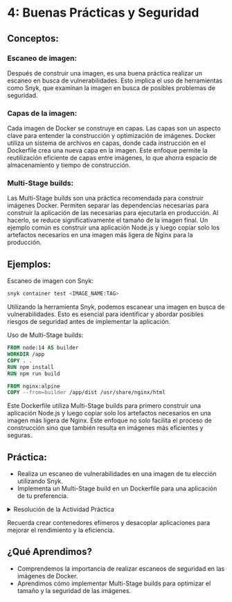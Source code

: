 # 4: Buenas Prácticas y Seguridad

## Conceptos:

### Escaneo de imagen:

Después de construir una imagen, es una buena práctica realizar un escaneo en busca de vulnerabilidades. Esto implica el uso de herramientas como Snyk, que examinan la imagen en busca de posibles problemas de seguridad.

### Capas de la imagen:

Cada imagen de Docker se construye en capas. Las capas son un aspecto clave para entender la construcción y optimización de imágenes. Docker utiliza un sistema de archivos en capas, donde cada instrucción en el Dockerfile crea una nueva capa en la imagen. Este enfoque permite la reutilización eficiente de capas entre imágenes, lo que ahorra espacio de almacenamiento y tiempo de construcción.

### Multi-Stage builds:

Las Multi-Stage builds son una práctica recomendada para construir imágenes Docker. Permiten separar las dependencias necesarias para construir la aplicación de las necesarias para ejecutarla en producción. Al hacerlo, se reduce significativamente el tamaño de la imagen final. Un ejemplo común es construir una aplicación Node.js y luego copiar solo los artefactos necesarios en una imagen más ligera de Nginx para la producción.

## Ejemplos:

Escaneo de imagen con Snyk:

``` bash
snyk container test <IMAGE_NAME:TAG>
```
Utilizando la herramienta Snyk, podemos escanear una imagen en busca de vulnerabilidades. Esto es esencial para identificar y abordar posibles riesgos de seguridad antes de implementar la aplicación.

Uso de Multi-Stage builds:

``` dockerfile
FROM node:14 AS builder
WORKDIR /app
COPY . .
RUN npm install
RUN npm run build

FROM nginx:alpine
COPY --from=builder /app/dist /usr/share/nginx/html
```
Este Dockerfile utiliza Multi-Stage builds para primero construir una aplicación Node.js y luego copiar solo los artefactos necesarios en una imagen más ligera de Nginx. Este enfoque no solo facilita el proceso de construcción sino que también resulta en imágenes más eficientes y seguras.

## Práctica:

- Realiza un escaneo de vulnerabilidades en una imagen de tu elección utilizando Snyk.
- Implementa un Multi-Stage build en un Dockerfile para una aplicación de tu preferencia.

<details>
  <summary>Resolución de la Actividad Práctica</summary>

Escaneo de imagen con Snyk:

``` bash
snyk container test my-image:my-tag
```
Ejemplo de Multi-Stage Dockerfile:

``` dockerfile
FROM node:14 AS builder
WORKDIR /app
COPY . .
RUN npm install
RUN npm run build

FROM nginx:alpine
COPY --from=builder /app/dist /usr/share/nginx/html
```
</details>

:::{.callout-tip}
Recuerda crear contenedores efímeros y desacoplar aplicaciones para mejorar el rendimiento y la eficiencia.
:::

## ¿Qué Aprendimos?

- Comprendemos la importancia de realizar escaneos de seguridad en las imágenes de Docker.
- Aprendimos cómo implementar Multi-Stage builds para optimizar el tamaño y la seguridad de las imágenes.